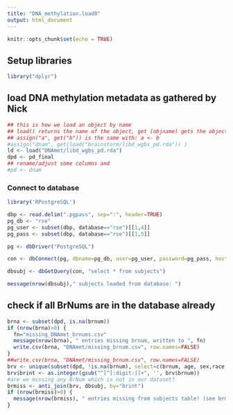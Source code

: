 ---
title: "DNA_methylation.load0"
output: html_document
---

```{r setup, include=FALSE}
knitr::opts_chunk$set(echo = TRUE)
```

## Setup libraries

```{r}
library("dplyr")
```

## load DNA methylation metadata as gathered by Nick
```{r}
## this is how we load an object by name 
## load() returns the name of the object, get (objname) gets the object
## assign("a", get("b")) is the same with: a <- b
#assign("dnam", get(load("brainstorm/libd_wgbs_pd.rda")) )
ld <- load("DNAmet/libd_wgbs_pd.rda")
dpd <- pd_final
## rename/adjust some columns and
#pd <- dnam

```

### Connect to database

```{r}
library('RPostgreSQL')

dbp <- read.delim(".pgpass", sep=":", header=TRUE)
pg_db <- "rse"
pg_user <- subset(dbp, database=="rse")[[1,4]]
pg_pass <- subset(dbp, database=="rse")[[1,5]]

pg <- dbDriver("PostgreSQL")

con <- dbConnect(pg, dbname=pg_db, user=pg_user, password=pg_pass, host="gdebsrv")

dbsubj <- dbGetQuery(con, "select * from subjects")

message(nrow(dbsubj)," subjects loaded from database: ")
```
## check if all BrNums are in the database already
```{r}
brna <- subset(dpd, is.na(brnum))
if (nrow(brna)>0) {
  fn="missing_DNAmet_brnums.csv"
  message(nrow(brna), " entries missing brnum, written to ", fn)
  write.csv(brna, "DNAmet/missing_brnum.csv", row.names=FALSE)
}
##write.csv(brna, "DNAmet/missing_brnum.csv", row.names=FALSE)
brv <- unique(subset(dpd, !is.na(brnum), select=c(brnum, age, sex,race,dx)))
brv$brint <- as.integer(gsub("^[^[:digit:]]+", '', brv$brnum))
#are we missing any BrNum which is not in our dataset?
brmiss <- anti_join(brv, dbsubj, by="brint")
if (nrow(brmiss)>0) {
  message(nrow(brmiss), " entries missing from subjects table! (see brmiss dataframe)")
}
```

